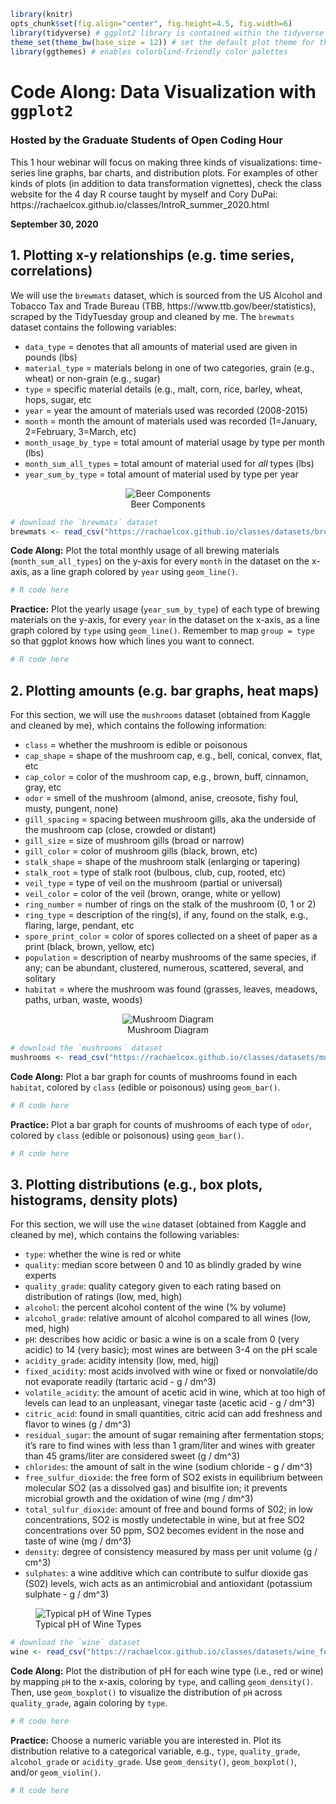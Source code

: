 ```r
library(knitr)
opts_chunk$set(fig.align="center", fig.height=4.5, fig.width=6)
library(tidyverse) # ggplot2 library is contained within the tidyverse
theme_set(theme_bw(base_size = 12)) # set the default plot theme for the ggplot2
library(ggthemes) # enables colorblind-friendly color palettes
```
# Code Along: Data Visualization with `ggplot2`
### Hosted by the Graduate Students of Open Coding Hour

This 1 hour webinar will focus on making three kinds of visualizations: time-series line graphs, bar charts, and distribution plots. For examples of other kinds of plots (in addition to data transformation vignettes), check the class website for the 4 day R course taught by myself and Cory DuPai: https://rachaelcox.github.io/classes/IntroR_summer_2020.html

**September 30, 2020**

## 1. Plotting x-y relationships (e.g. time series, correlations)

We will use the `brewmats` dataset, which is sourced from the US Alcohol and Tobacco Tax and Trade Bureau (TBB, https://www.ttb.gov/beer/statistics), scraped by the TidyTuesday group and cleaned by me. The `brewmats` dataset contains the following variables:

* `data_type` = denotes that all amounts of material used are given in pounds (lbs)
* `material_type` = materials belong in one of two categories, grain (e.g., wheat) or non-grain (e.g., sugar)
* `type` = specific material details (e.g., malt, corn, rice, barley, wheat, hops, sugar, etc
* `year` = year the amount of materials used was recorded (2008-2015)
* `month` = month the amount of materials used was recorded (1=January, 2=February, 3=March, etc)
* `month_usage_by_type` = total amount of material usage by type per month (lbs) 
* `month_sum_all_types` = total amount of material used for *all* types (lbs)
* `year_sum_by_type` = total amount of material used by type per year

<center>
![Beer Components](whats-in-beer.jpg)
</center>

```r
# download the `brewmats` dataset
brewmats <- read_csv("https://rachaelcox.github.io/classes/datasets/brewmats.csv")
```

**Code Along:** Plot the total monthly usage of all brewing materials (`month_sum_all_types`) on the y-axis for every `month` in the dataset on the x-axis, as a line graph colored by `year` using `geom_line()`.

```r
# R code here
```

**Practice:** Plot the yearly usage (`year_sum_by_type`) of each type of brewing materials on the y-axis, for every `year` in the dataset on the x-axis, as a line graph colored by `type` using `geom_line()`. Remember to map `group = type` so that ggplot knows how which lines you want to connect.

```r
# R code here
```

## 2. Plotting amounts (e.g. bar graphs, heat maps)

For this section, we will use the `mushrooms` dataset (obtained from Kaggle and cleaned by me), which contains the following information:

* `class` = whether the mushroom is edible or poisonous
* `cap_shape` = shape of the mushroom cap, e.g., bell, conical, convex, flat, etc
* `cap_color` = color of the mushroom cap, e.g., brown, buff, cinnamon, gray, etc
* `odor` = smell of the mushroom (almond, anise, creosote, fishy foul, musty, pungent, none)
* `gill_spacing` = spacing between mushroom gills, aka the underside of the mushroom cap (close, crowded or distant)
* `gill_size` = size of mushroom gills (broad or narrow)
* `gill_color` = color of mushroom gills (black, brown, etc)
* `stalk_shape` = shape of the mushroom stalk (enlarging or tapering)
* `stalk_root` = type of stalk root (bulbous, club, cup, rooted, etc)
* `veil_type` = type of veil on the mushroom (partial or universal)
* `veil_color` = color of the veil (brown, orange, white or yellow)
* `ring_number` = number of rings on the stalk of the mushroom (0, 1 or 2)
* `ring_type` = description of the ring(s), if any, found on the stalk, e.g., flaring, large, pendant, etc
* `spore_print_color` = color of spores collected on a sheet of paper as a print (black, brown, yellow, etc)
* `population` = description of nearby mushrooms of the same species, if any; can be abundant, clustered, numerous, scattered, several, and solitary
* `habitat` = where the mushroom was found (grasses, leaves, meadows, paths, urban, waste, woods)

<center>
![Mushroom Diagram](parts-of-a-mushroom.gif)
</center>

```r
# download the `mushrooms` dataset
mushrooms <- read_csv("https://rachaelcox.github.io/classes/datasets/mushrooms.csv")
```

**Code Along:** Plot a bar graph for counts of mushrooms found in each `habitat`, colored by `class` (edible or poisonous) using `geom_bar()`.

```r
# R code here
```

**Practice:** Plot a bar graph for counts of mushrooms of each type of `odor`, colored by `class` (edible or poisonous) using `geom_bar()`. 

```r
# R code here
```

## 3. Plotting distributions (e.g., box plots, histograms, density plots)

For this section, we will use the `wine` dataset (obtained from Kaggle and cleaned by me), which contains the following variables:

+ `type`: whether the wine is red or white
+ `quality`: median score between 0 and 10 as blindly graded by wine experts
+ `quality_grade`: quality category given to each rating based on distribution of ratings (low, med, high)
+ `alcohol`: the percent alcohol content of the wine (% by volume)
+ `alcohol_grade`: relative amount of alcohol compared to all wines (low, med, high)
+ `pH`: describes how acidic or basic a wine is on a scale from 0 (very acidic) to 14 (very basic); most wines are between 3-4 on the pH scale
+ `acidity_grade`: acidity intensity (low, med, higj)
+ `fixed_acidity`: most acids involved with wine or fixed or nonvolatile/do not evaporate readily (tartaric acid - g / dm^3)
+ `volatile_acidity`:  the amount of acetic acid in wine, which at too high of levels can lead to an unpleasant, vinegar taste (acetic acid - g / dm^3)
+ `citric_acid`: found in small quantities, citric acid can add freshness and flavor to wines (g / dm^3)
+ `residual_sugar`: the amount of sugar remaining after fermentation stops; it's rare to find wines with less than 1 gram/liter and wines with greater than 45 grams/liter are considered sweet (g / dm^3)
+ `chlorides`: the amount of salt in the wine (sodium chloride - g / dm^3)
+ `free_sulfur_dioxide`: the free form of SO2 exists in equilibrium between molecular SO2 (as a dissolved gas) and bisulfite ion; it prevents microbial growth and the oxidation of wine (mg / dm^3)
+ `total_sulfur_dioxide`: amount of free and bound forms of S02; in low concentrations, SO2 is mostly undetectable in wine, but at free SO2 concentrations over 50 ppm, SO2 becomes evident in the nose and taste of wine (mg / dm^3)
+ `density`: degree of consistency measured by mass per unit volume (g / cm^3)
+ `sulphates`: a wine additive which can contribute to sulfur dioxide gas (S02) levels, wich acts as an antimicrobial and antioxidant (potassium sulphate - g / dm^3)

![Typical pH of Wine Types](wine_pH.jpg)

```r
# download the `wine` dataset
wine <- read_csv("https://rachaelcox.github.io/classes/datasets/wine_features.csv")
```

**Code Along:** Plot the distribution of pH for each wine type (i.e., red or wine) by mapping `pH` to the x-axis, coloring by `type`, and calling `geom_density()`. Then, use `geom_boxplot()` to visualize the distribution of `pH` across `quality_grade`, again coloring by `type`.

```r
# R code here
```

**Practice:** Choose a numeric variable you are interested in. Plot its distribution relative to a categorical variable, e.g., `type`, `quality_grade`, `alcohol_grade` or `acidity_grade`. Use `geom_density()`, `geom_boxplot()`, and/or `geom_violin()`.

```r
# R code here
```